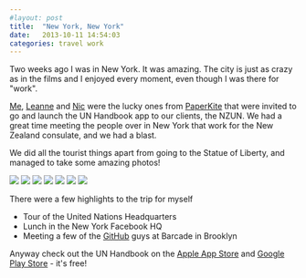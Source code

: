 ```yaml
---
#layout: post
title:  "New York, New York"
date:   2013-10-11 14:54:03
categories: travel work
---
```


Two weeks ago I was in New York. It was amazing. The city is just as crazy as in the films and I enjoyed every moment, even though I was there for "work".

[Me](http://twitter.com/vfxguynz/), [Leanne](http://twitter.com/LeeClarry) and [Nic](http://twitter.com/gibbini) were the lucky ones from [PaperKite](http://paperkite.co.nz) that were invited to go and launch the UN Handbook app to our clients, the NZUN. We had a great time meeting the people over in New York that work for the New Zealand consulate, and we had a blast. 

We did all the tourist things apart from going to the Statue of Liberty, and managed to take some amazing photos!

<img src="./ny1.jpg" class="img-responsive"></img>
<img src="./ny4.jpg"></img>
<img src="./ny5.jpg" />
<img src="./ny2.jpg" class="img-responsive" />
<img src="http://distilleryimage7.ak.instagram.com/0988a7c623e811e3ac5222000a1f8ea3_7.jpg" />
<img src="http://distilleryimage2.ak.instagram.com/088aaffc1f4411e3aacd22000a1f932c_7.jpg" />
<img src="./ny3.jpg" class="img-responsive"></img>

There were a few highlights to the trip for myself

* Tour of the United Nations Headquarters
* Lunch in the New York Facebook HQ
* Meeting a few of the [GitHub](https://github.com) guys at Barcade in Brooklyn

Anyway check out the UN Handbook on the [Apple App Store](http://www.appstore.com/UNHandbook) and [Google Play Store](https://play.google.com/store/apps/details?id=govt.nz.mfat.UNHandbook) - it's free!
